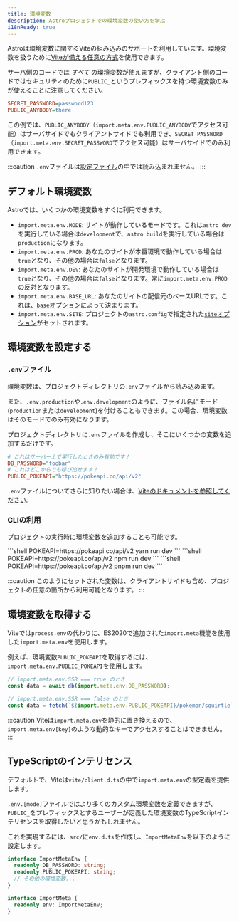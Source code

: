 ```yaml
---
title: 環境変数
description: Astroプロジェクトでの環境変数の使い方を学ぶ
i18nReady: true
---
```


Astroは環境変数に関するViteの組み込みのサポートを利用しています。環境変数を扱うために[Viteが備える任意の方式](https://vitejs.dev/guide/env-and-mode.html)を使用できます。

サーバ側のコードでは _すべて_ の環境変数が使えますが、クライアント側のコードではセキュリティのために`PUBLIC_`というプレフィックスを持つ環境変数のみが使えることに注意してください。

```ini title=".env"
SECRET_PASSWORD=password123
PUBLIC_ANYBODY=there
```

この例では、`PUBLIC_ANYBODY`（`import.meta.env.PUBLIC_ANYBODY`でアクセス可能）はサーバサイドでもクライアントサイドでも利用でき、`SECRET_PASSWORD`（`import.meta.env.SECRET_PASSWORD`でアクセス可能）はサーバサイドでのみ利用できます。

:::caution
`.env`ファイルは[設定ファイル](/ja/guides/configuring-astro/#環境変数)の中では読み込まれません。
:::

## デフォルト環境変数

Astroでは、いくつかの環境変数をすぐに利用できます。

- `import.meta.env.MODE`: サイトが動作しているモードです。これは`astro dev`を実行している場合は`development`で、`astro build`を実行している場合は`production`になります。
- `import.meta.env.PROD`: あなたのサイトが本番環境で動作している場合は`true`となり、その他の場合は`false`となります。
- `import.meta.env.DEV`: あなたのサイトが開発環境で動作している場合は`true`となり、その他の場合は`false`となります。常に`import.meta.env.PROD`の反対となります。
- `import.meta.env.BASE_URL`: あなたのサイトの配信元のベースURLです。これは、[`base`オプション](/ja/reference/configuration-reference/#base)によって決まります。
- `import.meta.env.SITE`: プロジェクトの`astro.config`で指定された[`site`オプション](/ja/reference/configuration-reference/#site)がセットされます。

## 環境変数を設定する

### `.env`ファイル

環境変数は、プロジェクトディレクトリの`.env`ファイルから読み込めます。

また、`.env.production`や`.env.development`のように、ファイル名にモード(`production`または`development`)を付けることもできます。この場合、環境変数はそのモードでのみ有効になります。

プロジェクトディレクトリに`.env`ファイルを作成し、そこにいくつかの変数を追加するだけです。

```ini title=".env"
# これはサーバー上で実行したときのみ有効です！
DB_PASSWORD="foobar"
# これはどこからでも呼び出せます！
PUBLIC_POKEAPI="https://pokeapi.co/api/v2"
```

`.env`ファイルについてさらに知りたい場合は、[Viteのドキュメントを参照してください](https://vitejs.dev/guide/env-and-mode.html#env-files)。

### CLIの利用

プロジェクトの実行時に環境変数を追加することも可能です。

<PackageManagerTabs>
 <Fragment slot="yarn">
    ```shell
    POKEAPI=https://pokeapi.co/api/v2 yarn run dev
    ```
 </Fragment>
 <Fragment slot="npm">
    ```shell
    POKEAPI=https://pokeapi.co/api/v2 npm run dev
    ```
 </Fragment>
 <Fragment slot="pnpm">
    ```shell
    POKEAPI=https://pokeapi.co/api/v2 pnpm run dev
    ```
 </Fragment>
</PackageManagerTabs>

:::caution
このようにセットされた変数は、クライアントサイドも含め、プロジェクトの任意の箇所から利用可能となります。
:::

## 環境変数を取得する

Viteでは`process.env`の代わりに、ES2020で追加された`import.meta`機能を使用した`import.meta.env`を使用します。

例えば、環境変数`PUBLIC_POKEAPI`を取得するには、`import.meta.env.PUBLIC_POKEAPI`を使用します。

```js /(?<!//.*)import.meta.env.[A-Z_]+/
// import.meta.env.SSR === true のとき
const data = await db(import.meta.env.DB_PASSWORD);

// import.meta.env.SSR === false のとき
const data = fetch(`${import.meta.env.PUBLIC_POKEAPI}/pokemon/squirtle`);
```

:::caution
Viteは`import.meta.env`を静的に置き換えるので、`import.meta.env[key]`のような動的なキーでアクセスすることはできません。
:::

## TypeScriptのインテリセンス

デフォルトで、Viteは`vite/client.d.ts`の中で`import.meta.env`の型定義を提供します。

`.env.[mode]`ファイルではより多くのカスタム環境変数を定義できますが、`PUBLIC_`をプレフィックスとするユーザーが定義した環境変数のTypeScriptインテリセンスを取得したいと思うかもしれません。

これを実現するには、`src/`に`env.d.ts`を作成し、`ImportMetaEnv`を以下のように設定します。

```ts title="src/env.d.ts"
interface ImportMetaEnv {
  readonly DB_PASSWORD: string;
  readonly PUBLIC_POKEAPI: string;
  // その他の環境変数...
}

interface ImportMeta {
  readonly env: ImportMetaEnv;
}
```
